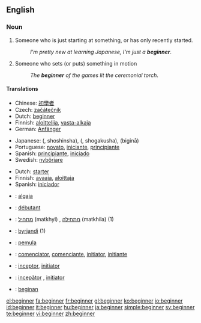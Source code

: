 ==English==
{{WikiSaurus-link}}

===Noun===
{{en-noun}}

# Someone who is just starting at something, or has only recently started.
#:''I'm pretty new at learning Japanese, I'm just a '''beginner'''''.
# Someone who sets (or puts) something in motion
#:''The '''beginner''' of the games lit the ceremonial torch''.

====Translations====
{{trans-top|someone who just recently started}}
*Chinese: [[初學者]]
* Czech: [[začátečník]] {{m}}
*Dutch: [[beginner]] {{m}}
*Finnish: [[aloittelija]], [[vasta-alkaja]]
*German: [[Anfänger]] {{m}}
{{trans-mid}}
*Japanese: {{Jpan|[[初心者]]}} ({{Jpan|[[しょしんしゃ]]}}, shoshinsha), {{Jpan|[[初学者]]}} ({{Jpan|[[しょがくしゃ]]}}, shogakusha), {{Jpan|[[ビギナー]]}} (biginā)
*Portuguese:  [[novato]], [[iniciante]], [[principiante]]
*Spanish: [[principiante]], [[iniciado]]
*Swedish: [[nybörjare]] {{c}}
{{trans-bottom}}

{{trans-top|someone who sets something in motion}}
*Dutch: [[starter]]
*Finnish: [[avaaja]], [[aloittaja]]
*Spanish: [[iniciador]]

{{trans-mid}}
{{trans-bottom}}

{{checktrans-top}}
*{{ttbc|Estonian}}: [[algaja]]
*{{ttbc|French}}: [[débutant]] {{m}}
*{{ttbc|Hebrew}}: [[מתחיל]] (matkhyl) {{m}}, [[מתחילה]] (matkhila) {{f}} (1)
*{{ttbc|Icelandic}}: [[byrjandi]] {{m}} (1)
*{{ttbc|Indonesian}}: [[mula|pemula]]
*{{ttbc|Interlingua}}: [[comenciator]], [[comenciante]], [[initiator]], [[initiante]]
*{{ttbc|Latin}}: [[inceptor]], [[initiator]]
*{{ttbc|Romanian}}: [[incepător]] {{m}}, [[iniţiator]] {{m}}
*{{ttbc|Volapük}}: [[beginan]]
{{checktrans-bottom}}

[[el:beginner]]
[[fa:beginner]]
[[fr:beginner]]
[[gl:beginner]]
[[ko:beginner]]
[[io:beginner]]
[[id:beginner]]
[[it:beginner]]
[[hu:beginner]]
[[ja:beginner]]
[[simple:beginner]]
[[sv:beginner]]
[[te:beginner]]
[[vi:beginner]]
[[zh:beginner]]